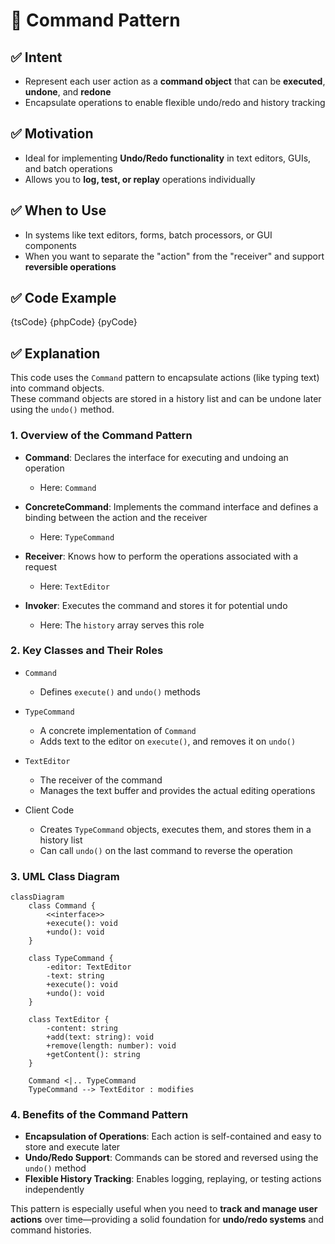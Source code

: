 

# 🧩 Command Pattern

## ✅ Intent

- Represent each user action as a **command object** that can be **executed**, **undone**, and **redone**
- Encapsulate operations to enable flexible undo/redo and history tracking

## ✅ Motivation

- Ideal for implementing **Undo/Redo functionality** in text editors, GUIs, and batch operations
- Allows you to **log, test, or replay** operations individually

## ✅ When to Use

- In systems like text editors, forms, batch processors, or GUI components
- When you want to separate the "action" from the "receiver" and support **reversible operations**

## ✅ Code Example

<Tabs groupId="language">
  <TabItem value="ts" label="TypeScript">
    <CodeBlock language="ts">{tsCode}</CodeBlock>
  </TabItem>
  <TabItem value="php" label="PHP">
    <CodeBlock language="php">{phpCode}</CodeBlock>
  </TabItem>
  <TabItem value="python" label="Python">
    <CodeBlock language="python">{pyCode}</CodeBlock>
  </TabItem>
</Tabs>

## ✅ Explanation

This code uses the `Command` pattern to encapsulate actions (like typing text) into command objects.  
These command objects are stored in a history list and can be undone later using the `undo()` method.

### 1. Overview of the Command Pattern

- **Command**: Declares the interface for executing and undoing an operation

  - Here: `Command`

- **ConcreteCommand**: Implements the command interface and defines a binding between the action and the receiver

  - Here: `TypeCommand`

- **Receiver**: Knows how to perform the operations associated with a request

  - Here: `TextEditor`

- **Invoker**: Executes the command and stores it for potential undo
  - Here: The `history` array serves this role

### 2. Key Classes and Their Roles

- `Command`

  - Defines `execute()` and `undo()` methods

- `TypeCommand`

  - A concrete implementation of `Command`
  - Adds text to the editor on `execute()`, and removes it on `undo()`

- `TextEditor`

  - The receiver of the command
  - Manages the text buffer and provides the actual editing operations

- Client Code
  - Creates `TypeCommand` objects, executes them, and stores them in a history list
  - Can call `undo()` on the last command to reverse the operation

### 3. UML Class Diagram

```mermaid
classDiagram
    class Command {
        <<interface>>
        +execute(): void
        +undo(): void
    }

    class TypeCommand {
        -editor: TextEditor
        -text: string
        +execute(): void
        +undo(): void
    }

    class TextEditor {
        -content: string
        +add(text: string): void
        +remove(length: number): void
        +getContent(): string
    }

    Command <|.. TypeCommand
    TypeCommand --> TextEditor : modifies
```

### 4. Benefits of the Command Pattern

- **Encapsulation of Operations**: Each action is self-contained and easy to store and execute later
- **Undo/Redo Support**: Commands can be stored and reversed using the `undo()` method
- **Flexible History Tracking**: Enables logging, replaying, or testing actions independently

This pattern is especially useful when you need to **track and manage user actions** over time—providing a solid foundation for **undo/redo systems** and command histories.
